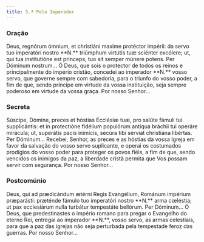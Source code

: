 ```yaml
---
title: 5.ª Pelo Imperador
---
```


### Oração

<div class="side-by-side not-content">
  <span>
    Deus, regnórum ómnium, et christiáni maxime protéctor impérii: da servo tuo
    imperatóri nostro **N.** triúmphum virtútis tuæ sciénter excólere; ut, qui
    tua institutióne est princeps, tuo sit semper múnere potens. Per Dóminum
    nostrum...
  </span>
  <span>
    Ó Deus, que sois o protector de todos os reinos e principalmente do império
    cristão, concedei ao imperador **N.** vosso servo, que governe sempre com
    sabedoria, para o triunfo do vosso poder, a fim de que, sendo príncipe em
    virtude da vossa instituição, seja sempre poderoso em virtude da vossa
    graça. Por nosso Senhor...
  </span>
</div>

### Secreta

<div class="side-by-side not-content">
  <span>
    Súscipe, Dómine, preces et hóstias Ecclésiæ tuæ, pro salúte fámuli tui
    supplicántis: et in protectióne fidélium populórum antiqua bráchii tui
    operáre mirácula; ut, superátis pacis inimícis, secúra tibi sérviat
    christiána libértas. Per Dóminum...
  </span>
  <span>
    Recebei, Senhor, as preces e as hóstias da vossa Igreja em favor da salvação
    do vosso servo suplicante, e operai os costumados prodígios do vosso poder
    para proteger os povos fiéis, a fim de que, sendo vencidos os inimigos da
    paz, a liberdade cristã permita que Vos possam servir com segurança. Por
    nosso Senhor...
  </span>
</div>

### Postcomúnio

<div class="side-by-side not-content">
  <span>
    Deus, qui ad prædicándum ætérni Regis Evangélium, Románum impérium
    præparásti: præténde fámulo tuo imperatóri nostro **N.** arma cœléstia; ut
    pax ecclesiárum nulla turbátur tempestáte bellórum. Per Dóminum...
  </span>
  <span>
    Ó Deus, que predestinastes o império romano para pregar o Evangelho do
    eterno Rei, entregai ao imperador **N.**, vosso servo, as armas celestiais,
    para que a paz das igrejas não seja perturbada pela tempestade feroz das
    guerras. Por nosso Senhor...
  </span>
</div>
